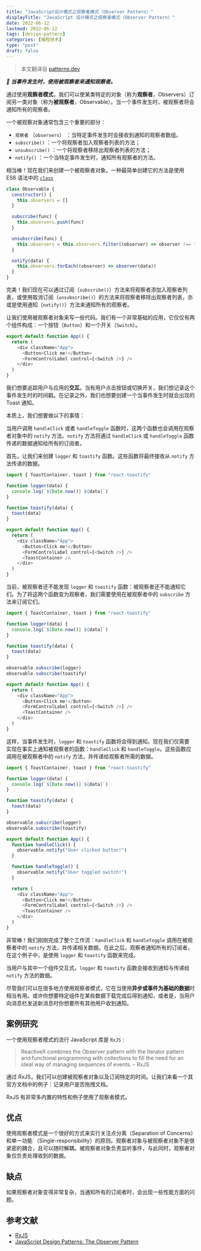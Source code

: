 ```yaml
---
title: "JavaScript设计模式之观察者模式（Observer Pattern）"
displayTitle: "JavaScript 设计模式之观察者模式（Observer Pattern）"
date: 2022-06-12
lastmod: 2022-06-12
tags: [design-pattern]
categories: [编程技术]
type: "post"
draft: false
---
```


> 本文翻译自 [patterns.dev](https://www.patterns.dev/posts/observer-pattern/)

_**🎉 当事件发生时，使用被观察者来通知观察者。**_

通过使用**观察者模式**，我们可以使某类特定的对象（称为**观察者**，Observers）订阅另一类对象（称为**被观察者**，Observable）。当一个事件发生时，被观察者将会通知所有的观察者。

一个被观察对象通常包含三个重要的部分：

- `观察者` （`observers`） ：当特定事件发生时会接收到通知的观察者数组。
- `subscribe()` ：一个将观察者加入观察者列表的方法；
- `unsubscribe()` ：一个将观察者移除出观察者列表的方法；
- `notify()` ：一个当特定事件发生时，通知所有观察者的方法。

相当棒！现在我们来创建一个被观察者对象。一种最简单创建它的方法是使用 ES6 语法中的 [`class`](https://developer.mozilla.org/en-US/docs/Web/JavaScript/Reference/Classes)

```js
class Observable {
  constructor() {
    this.observers = []
  }

  subscribe(func) {
    this.observers.push(func)
  }

  unsubscribe(func) {
    this.observers = this.observers.filter((observer) => observer !== func)
  }

  notify(data) {
    this.observers.forEach((observer) => observer(data))
  }
}
```

完美！我们现在可以通过订阅（`subscribe()`）方法来将观察者添加入观察者列表，或使用取消订阅（`unsubscribe()`）的方法来将观察者移除出观察者列表，亦或是使用通知（`notify()`）方法来通知所有的观察者。

让我们使用被观察者对象来写一些代码。我们有一个非常基础的应用，它仅仅有两个组件构成：一个按钮（`Button`）和一个开关（`Switch`）。

```js
export default function App() {
  return (
    <div className="App">
      <Button>Click me!</Button>
      <FormControlLabel control={<Switch />} />
    </div>
  )
}
```

我们想要追踪用户与应用的**交互**。当有用户点击按钮或切换开关，我们想记录这个事件发生时的时间戳。在记录之外，我们也想要创建一个当事件发生时就会出现的 Toast 通知。

本质上，我们想要做以下的事情：

<VideoEmbed src="https://res.cloudinary.com/ddxwdqwkr/video/upload/v1609056518/patterns.dev/jspat-41_nxsnbd.mp4" />

当用户调用 `handleClick` 或者 `handleToggle` 函数时，这两个函数也会调用在观察者对象中的 `notify` 方法。`notify` 方法将通过 `handleClick` 或 `handleToggle` 函数传递的数据通知给所有的订阅者。

首先，让我们来创建 `logger` 和 `toastify` 函数。这些函数将最终接收从 `notify` 方法传递的数据。

```js
import { ToastContainer, toast } from "react-toastify"

function logger(data) {
  console.log(`${Date.now()} ${data}`)
}

function toastify(data) {
  toast(data)
}

export default function App() {
  return (
    <div className="App">
      <Button>Click me!</Button>
      <FormControlLabel control={<Switch />} />
      <ToastContainer />
    </div>
  )
}
```

当前，被观察者还不能发现 `logger` 和 `toastify` 函数：被观察者还不能通知它们。为了将这两个函数变为观察者，我们需要使用在被观察者中的 `subscribe` 方法来订阅它们。

```js
import { ToastContainer, toast } from "react-toastify"

function logger(data) {
  console.log(`${Date.now()} ${data}`)
}

function toastify(data) {
  toast(data)
}

observable.subscribe(logger)
observable.subscribe(toastify)

export default function App() {
  return (
    <div className="App">
      <Button>Click me!</Button>
      <FormControlLabel control={<Switch />} />
      <ToastContainer />
    </div>
  )
}
```

这样，当事件发生时，`logger` 和 `toastify` 函数将会得到通知。现在我们仅需要实现在事实上通知被观察者的函数：`handleClick` 和 `handleToggle`。这些函数应调用在被观察者中的 `notify` 方法，并传递给观察者所需的数据。

```js
import { ToastContainer, toast } from "react-toastify"

function logger(data) {
  console.log(`${Date.now()} ${data}`)
}

function toastify(data) {
  toast(data)
}

observable.subscribe(logger)
observable.subscribe(toastify)

export default function App() {
  function handleClick() {
    observable.notify("User clicked button!")
  }

  function handleToggle() {
    observable.notify("User toggled switch!")
  }

  return (
    <div className="App">
      <Button>Click me!</Button>
      <FormControlLabel control={<Switch />} />
      <ToastContainer />
    </div>
  )
}
```

非常棒！我们刚刚完成了整个工作流：`handleClick` 和 `handleToggle` 调用在被观察者中的 `notify` 方法，并传递相关数据。在此之后，观察者通知所有的订阅者，在这个例子中，是使用 `logger` 和 `toastify` 函数来完成。

当用户与其中一个组件交互式，`logger` 和 `toastify` 函数会接收到通知与传递给 `notify` 方法的数据。

<CodeSandbox codeSandboxId="quizzical-sinoussi-md8k5" />

尽管我们可以在很多地方使用观察者模式，它在当使用**异步或事件为基础的数据**时相当有用。或许你想要特定组件在某些数据下载完成后得到通知，或者是，当用户向消息栏发送新消息时你想要所有其他用户收到通知。

## 案例研究

一个使用观察者模式的流行 JavaScript 库是 `RxJS` :

> ReactiveX combines the Observer pattern with the Iterator pattern and functional programming with collections to fill the need for an ideal way of managing sequences of events. - RxJS

通过 RxJS，我们可以创建被观察者对象以及订阅特定的时间。让我们来看一个其官方文档中的例子：记录用户是否拖拽文档。

<CodeSandbox codeSandboxId="stoic-turing-kqq9z" />

RxJS 有非常多内置的特性和例子使用了观察者模式。

## 优点

使用观察者模式是一个很好的方式来实行关注点分离（Separation of Concerns）和单一功能 （Single-responsibility）的原则。观察者对象与被观察者对象不是很紧密的耦合，且可以随时解耦。被观察者对象负责监听事件，与此同时，观察者对象仅负责处理收到的数据。

## 缺点

如果观察者对象变得非常复杂，当通知所有的订阅者时，会出现一些性能方面的问题。

## 参考文献

- [RxJS](https://rxjs-dev.firebaseapp.com/)
- [JavaScript Design Patterns: The Observer Pattern](https://www.sitepoint.com/javascript-design-patterns-observer-pattern/)
